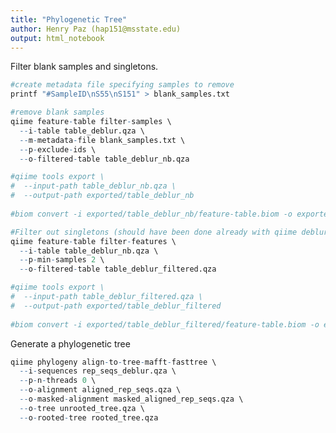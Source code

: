 ```yaml
---
title: "Phylogenetic Tree"
author: Henry Paz (hap151@msstate.edu)
output: html_notebook
---
```


Filter blank samples and singletons.

```r
#create metadata file specifying samples to remove
printf "#SampleID\nS55\nS151" > blank_samples.txt

#remove blank samples
qiime feature-table filter-samples \
  --i-table table_deblur.qza \
  --m-metadata-file blank_samples.txt \
  --p-exclude-ids \
  --o-filtered-table table_deblur_nb.qza

#qiime tools export \
#  --input-path table_deblur_nb.qza \
#  --output-path exported/table_deblur_nb
  
#biom convert -i exported/table_deblur_nb/feature-table.biom -o exported/table_deblur_nb/feature-table.txt --to-tsv

#Filter out singletons (should have been done already with qiime deblur denoise-16S --p-min-size 2)
qiime feature-table filter-features \
  --i-table table_deblur_nb.qza \
  --p-min-samples 2 \
  --o-filtered-table table_deblur_filtered.qza

#qiime tools export \
#  --input-path table_deblur_filtered.qza \
#  --output-path exported/table_deblur_filtered
  
#biom convert -i exported/table_deblur_filtered/feature-table.biom -o exported/table_deblur_filtered/feature-table.txt --to-tsv
```

Generate a phylogenetic tree

```r
qiime phylogeny align-to-tree-mafft-fasttree \
  --i-sequences rep_seqs_deblur.qza \
  --p-n-threads 0 \
  --o-alignment aligned_rep_seqs.qza \
  --o-masked-alignment masked_aligned_rep_seqs.qza \
  --o-tree unrooted_tree.qza \
  --o-rooted-tree rooted_tree.qza
```
